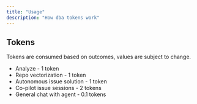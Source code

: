 ```yaml
---
title: "Usage"
description: "How dba tokens work"
---
```


## Tokens

Tokens are consumed based on outcomes, values are subject to change.

- Analyze - 1 token
- Repo vectorization - 1 token
- Autonomous issue solution - 1 token
- Co-pilot issue sessions - 2 tokens
- General chat with agent - 0.1 tokens
